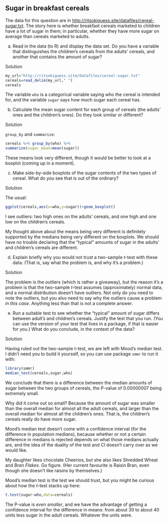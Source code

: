 ##  Sugar in breakfast cereals


 The data for this question are in
[http://ritsokiguess.site/datafiles/cereal-sugar.txt](http://ritsokiguess.site/datafiles/cereal-sugar.txt). The
story here is whether breakfast cereals marketed to children have a
lot of sugar in them; in particular, whether they have more sugar on
average than cereals marketed to adults.


(a) Read in the data (to R) and display the data set. Do you have
a variable that distinguishes the children's cereals from the
adults' cereals, and another that contains the amount of sugar?



Solution


```r
my_url="http://ritsokiguess.site/datafiles/cereal-sugar.txt"
cereals=read_delim(my_url," ")
cereals
``` 

The variable `who` is a categorical variable saying who the
cereal is intended for, and the variable `sugar` says how much
sugar each cereal has.





(b) Calculate the mean sugar content for each group of cereals (the
adults' ones and the children's ones). Do they look similar or different?



Solution


`group_by` and `summarize`:
```r
cereals %>% group_by(who) %>%
summarize(sugar_mean=mean(sugar))
``` 

These means look very different, though it would be better to look at
a boxplot (coming up in a moment).



(c) Make side-by-side boxplots of the sugar contents of the two
types of cereal. What do you see that is out of the ordinary? 




Solution


The usual:

```r
ggplot(cereals,aes(x=who,y=sugar))+geom_boxplot()
``` 

I see outliers: two high ones on the adults' cereals, and one high and
one low on the children's cereals.

My thought above about the means being very different is definitely supported by the medians being very different on the boxplots. We should have no trouble declaring that the "typical" amounts of sugar in the adults' and children's cereals are different. 





(d) Explain briefly why you would not trust a two-sample $t$-test
with these data. (That is, say what the problem  is, and why it's a
problem.)



Solution


The problem is the outliers (which is rather a giveaway), but the
reason it's a problem is that the two-sample $t$-test assumes
(approximately) normal data, and a normal distribution doesn't
have outliers.
Not only do you need to note the outliers, but you also need to
say why the outliers cause a problem *in this case*. Anything
less than that is not a complete answer. 




(e) Run a suitable test to see whether the "typical" amount of
sugar differs between adult's and children's cereals. Justify the test
that you run. (You can use the version of your test that lives in a
package, if that is easier for you.) What do you conclude, in the
context of the data?



Solution


Having ruled out the two-sample $t$-test, we are left with Mood's
median test. I didn't need you to build it yourself, so you can
use package `smmr` to run it with:
```r
library(smmr)
median_test(cereals,sugar,who)
```     

We conclude that there *is* a difference between the median
amounts of sugar between the two groups of cereals, the P-value of 0.00000007
being extremely small.

Why did it come out so small? Because the amount of sugar was smaller
than the overall median for almost all the adult cereals, and larger
than the overall median for almost all the children's ones. That is,
the children's cereals really do have more sugar.

Mood's median test doesn't come with a confidence interval (for the
difference in population medians), because whether or not a certain
difference in medians is rejected depends on what those medians
actually are, and the idea of the duality of the test and CI doesn't
carry over as we would like.

My daughter likes chocolate Cheerios, but she also likes Shredded
Wheat and *Bran Flakes*. Go figure. (Her current favourite is
Raisin Bran, even though she doesn't like raisins by themselves.)

Mood's median test is the test we should trust, but you might be
curious about how the $t$-test stacks up here:

```r
t.test(sugar~who,data=cereals)
``` 

The P-value is *even smaller*, and we have the advantage of
getting a confidence interval for the difference in means: from about
30 to about 40 units less sugar in the adult cereals. Whatever the
units were.





